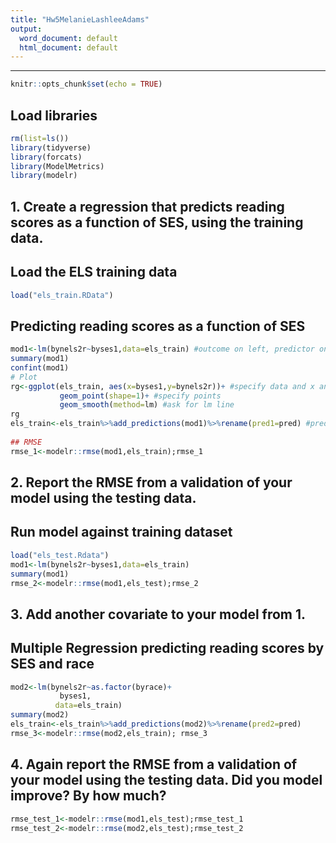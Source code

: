 ```yaml
---
title: "Hw5MelanieLashleeAdams"
output:
  word_document: default
  html_document: default
---
```


---

```r
knitr::opts_chunk$set(echo = TRUE)
```

## Load libraries
```r
rm(list=ls())
library(tidyverse)
library(forcats)
library(ModelMetrics)
library(modelr)
```


## 1. Create a regression that predicts reading scores as a function of SES, using the training data.

## Load the ELS training data

```r
load("els_train.RData")
```

## Predicting reading scores as a function of SES
```r
mod1<-lm(bynels2r~byses1,data=els_train) #outcome on left, predictor on right 
summary(mod1)
confint(mod1)
# Plot
rg<-ggplot(els_train, aes(x=byses1,y=bynels2r))+ #specify data and x and y
           geom_point(shape=1)+ #specify points
           geom_smooth(method=lm) #ask for lm line
rg
els_train<-els_train%>%add_predictions(mod1)%>%rename(pred1=pred) #predict using data in memory
 
## RMSE
rmse_1<-modelr::rmse(mod1,els_train);rmse_1
```

## 2. Report the RMSE from a validation of your model using the testing data.
## Run model against training dataset

```r
load("els_test.Rdata")
mod1<-lm(bynels2r~byses1,data=els_train)
summary(mod1)
rmse_2<-modelr::rmse(mod1,els_test);rmse_2
```
## 3. Add another covariate to your model from 1.
## Multiple Regression predicting reading scores by SES and race
```r
mod2<-lm(bynels2r~as.factor(byrace)+
           byses1,
          data=els_train)
summary(mod2) 
els_train<-els_train%>%add_predictions(mod2)%>%rename(pred2=pred)
rmse_3<-modelr::rmse(mod2,els_train); rmse_3
```

## 4. Again report the RMSE from a validation of your model using the testing data. Did you model improve? By how much?
```r
rmse_test_1<-modelr::rmse(mod1,els_test);rmse_test_1
rmse_test_2<-modelr::rmse(mod2,els_test);rmse_test_2
```
